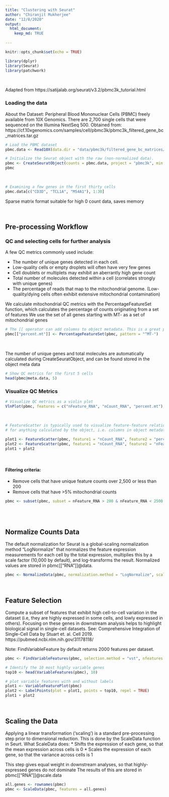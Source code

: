 ```yaml
---
title: "Clustering with Seurat"
author: "Chiranjit Mukherjee"
date: "12/8/2020"
output: 
  html_document:
    keep_md: TRUE
              
---
```


```r
knitr::opts_chunk$set(echo = TRUE)
```

```r
library(dplyr)
library(Seurat)
library(patchwork)
```

<br>

Adapted from https://satijalab.org/seurat/v3.2/pbmc3k_tutorial.html

### Loading the data

About the Dataset: Peripheral Blood Mononuclear Cells (PBMC) freely available from 10X Genomics. There are 2,700 single cells that were sequenced on the Illumina NextSeq 500.
Obtained from: https://cf.10xgenomics.com/samples/cell/pbmc3k/pbmc3k_filtered_gene_bc_matrices.tar.gz

```r
# Load the PBMC dataset
pbmc.data <- Read10X(data.dir = "data/pbmc3k/filtered_gene_bc_matrices/hg19/")

# Initialize the Seurat object with the raw (non-normalized data).
pbmc <- CreateSeuratObject(counts = pbmc.data, project = "pbmc3k", min.cells = 3, min.features = 200)
pbmc
```
<br>


```r
# Examining a few genes in the first thirty cells
pbmc.data[c("CD3D", "TCL1A", "MS4A1"), 1:30]
```
Sparse matrix format suitable for high 0 count data, saves memory

<br>

## Pre-processing Workflow

### QC and selecting cells for further analysis

A few QC metrics commonly used include:

* The number of unique genes detected in each cell.
* Low-quality cells or empty droplets will often have very few genes
* Cell doublets or multiplets may exhibit an aberrantly high gene count
* Total number of molecules detected within a cell (correlates strongly with unique genes)
* The percentage of reads that map to the mitochondrial genome. (Low-quality/dying cells often exhibit extensive mitochondrial contamination)

We calculate mitochondrial QC metrics with the PercentageFeatureSet function, which calculates the percentage of counts originating from a set of features
We use the set of all genes starting with MT- as a set of mitochondrial genes

```r
# The [[ operator can add columns to object metadata. This is a great place to stash QC stats
pbmc[["percent.mt"]] <- PercentageFeatureSet(pbmc, pattern = "^MT-")
```

<br>

The number of unique genes and total molecules are automatically calculated during CreateSeuratObject, and can be found stored in the object meta data
```r
# Show QC metrics for the first 5 cells
head(pbmc@meta.data, 5)
```

### Visualize QC Metrics

```r
# Visualize QC metrics as a violin plot
VlnPlot(pbmc, features = c("nFeature_RNA", "nCount_RNA", "percent.mt"), ncol = 3)
```
<br>

```r
# FeatureScatter is typically used to visualize feature-feature relationships, but can be used
# for anything calculated by the object, i.e. columns in object metadata, PC scores etc.

plot1 <- FeatureScatter(pbmc, feature1 = "nCount_RNA", feature2 = "percent.mt")
plot2 <- FeatureScatter(pbmc, feature1 = "nCount_RNA", feature2 = "nFeature_RNA")
plot1 + plot2
```
<br>

#### Filtering criteria:
* Remove cells that have unique feature counts over 2,500 or less than 200
* Remove cells that have >5% mitochondrial counts

```r
pbmc <- subset(pbmc, subset = nFeature_RNA > 200 & nFeature_RNA < 2500 & percent.mt < 5)
```
<br>
<br>

## Normalize Counts Data

The default normalization for Seurat is a global-scaling normalization method "LogNormalize" that normalizes the feature expression measurements for each cell by the total expression, multiplies this by a scale factor (10,000 by default), and log-transforms the result. Normalized values are stored in pbmc[["RNA"]]@data.

```r
pbmc <- NormalizeData(pbmc, normalization.method = "LogNormalize", scale.factor = 10000) # showing default parameters
```
<br>


## Feature Selection

Compute a subset of features that exhibit high cell-to-cell variation in the dataset (i.e, they are highly expressed in some cells, and lowly expressed in others). Focusing on these genes in downstream analysis helps to highlight biological signal in single-cell datasets.
See: Comprehensive Integration of Single-Cell Data by Stuart et. al. Cell 2019.  https://pubmed.ncbi.nlm.nih.gov/31178118/

Note: FindVariableFeature by default returns 2000 features per dataset.

```r
pbmc <- FindVariableFeatures(pbmc, selection.method = "vst", nfeatures = 2000)

# Identify the 10 most highly variable genes
top10 <- head(VariableFeatures(pbmc), 10)

# plot variable features with and without labels
plot1 <- VariableFeaturePlot(pbmc)
plot2 <- LabelPoints(plot = plot1, points = top10, repel = TRUE)
plot1 + plot2

```
<br>

## Scaling the Data

Applying a linear transformation ('scaling') is a standard pre-processing step prior to dimensional reduction. This is done by the ScaleData function in Seurt.
What ScaleData does:
* Shifts the expression of each gene, so that the mean expression across cells is 0
* Scales the expression of each gene, so that the variance across cells is 1

This step gives equal weight in downstream analyses, so that highly-expressed genes do not dominate
The results of this are stored in pbmc[["RNA"]]@scale.data

```r
all.genes <- rownames(pbmc)
pbmc <- ScaleData(pbmc, features = all.genes)
```



